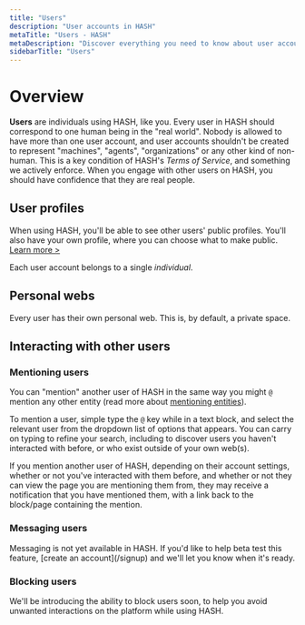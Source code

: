 ```yaml
---
title: "Users"
description: "User accounts in HASH"
metaTitle: "Users - HASH"
metaDescription: "Discover everything you need to know about user accounts in HASH"
sidebarTitle: "Users"
---
```


# Overview

**Users** are individuals using HASH, like you. Every user in HASH should correspond to one human being in the "real world". Nobody is allowed to have more than one user account, and user accounts shouldn't be created to represent "machines", "agents", "organizations" or any other kind of non-human. This is a key condition of HASH's _Terms of Service_, and something we actively enforce. When you engage with other users on HASH, you should have confidence that they are real people.

## User profiles<a id="#profile" />

When using HASH, you'll be able to see other users' public profiles. You'll also have your own profile, where you can choose what to make public. [Learn more >](/guide/account/profile)

Each user account belongs to a single _individual_.

## Personal webs<a id="#web" />

Every user has their own personal web. This is, by default, a private space.

## Interacting with other users<a id="#interact" />

### Mentioning users<a id="#mention" />

You can "mention" another user of HASH in the same way you might `@` mention any other entity (read more about [mentioning entities](/pages/chips#entity-chips)).

To mention a user, simple type the `@` key while in a text block, and select the relevant user from the dropdown list of options that appears. You can carry on typing to refine your search, including to discover users you haven't interacted with before, or who exist outside of your own web(s).

If you mention another user of HASH, depending on their account settings, whether or not you've interacted with them before, and whether or not they can view the page you are mentioning them from, they may receive a notification that you have mentioned them, with a link back to the block/page containing the mention.

### Messaging users<a id="#message" />

<Callout style="information" type="coming-soon">
  Messaging is not yet available in HASH. If you'd like to help beta test this feature,
  [create an account](/signup) and we'll let you know when it's ready.
</Callout>

### Blocking users<a id="#block" />

<Callout style="information" type="coming-soon">
  We'll be introducing the ability to block users soon, to help you avoid unwanted
  interactions on the platform while using HASH.
</Callout>